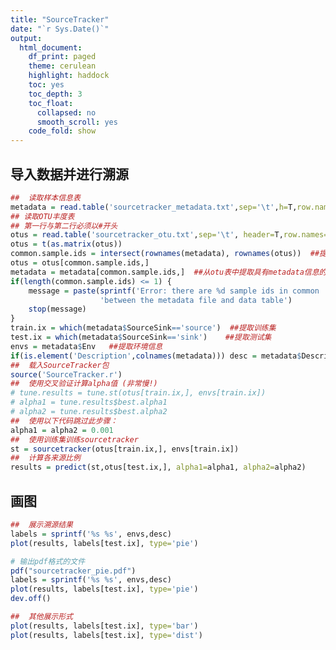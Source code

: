 ```yaml
---
title: "SourceTracker"
date: "`r Sys.Date()`"
output:
  html_document:
    df_print: paged
    theme: cerulean
    highlight: haddock
    toc: yes
    toc_depth: 3
    toc_float:
      collapsed: no
      smooth_scroll: yes
    code_fold: show
---
```


##  导入数据并进行溯源

```r
##  读取样本信息表
metadata = read.table('sourcetracker_metadata.txt',sep='\t',h=T,row.names=1,check=F,comment='')
## 读取OTU丰度表
## 第一行与第二行必须以#开头
otus = read.table('sourcetracker_otu.txt',sep='\t', header=T,row.names=1,check=F,skip=1,comment='')
otus = t(as.matrix(otus))
common.sample.ids = intersect(rownames(metadata), rownames(otus))  ##提取otu表与metadata共有id
otus = otus[common.sample.ids,]
metadata = metadata[common.sample.ids,]  ##从otu表中提取具有metadata信息的样本
if(length(common.sample.ids) <= 1) {
    message = paste(sprintf('Error: there are %d sample ids in common '),
                    'between the metadata file and data table')
    stop(message)
}
train.ix = which(metadata$SourceSink=='source')  ##提取训练集
test.ix = which(metadata$SourceSink=='sink')    ##提取测试集
envs = metadata$Env   ##提取环境信息
if(is.element('Description',colnames(metadata))) desc = metadata$Description    ##提取样本标签
##  载入SourceTracker包
source('SourceTracker.r') 
##  使用交叉验证计算alpha值 (非常慢!)
# tune.results = tune.st(otus[train.ix,], envs[train.ix])
# alpha1 = tune.results$best.alpha1
# alpha2 = tune.results$best.alpha2
##  使用以下代码跳过此步骤：
alpha1 = alpha2 = 0.001
##  使用训练集训练sourcetracker
st = sourcetracker(otus[train.ix,], envs[train.ix])
##  计算各来源比例
results = predict(st,otus[test.ix,], alpha1=alpha1, alpha2=alpha2)
```


##  画图

```r
##  展示溯源结果
labels = sprintf('%s %s', envs,desc)
plot(results, labels[test.ix], type='pie')

# 输出pdf格式的文件
pdf("sourcetracker_pie.pdf")     
labels = sprintf('%s %s', envs,desc)
plot(results, labels[test.ix], type='pie')
dev.off()

##  其他展示形式
plot(results, labels[test.ix], type='bar')
plot(results, labels[test.ix], type='dist')
```


